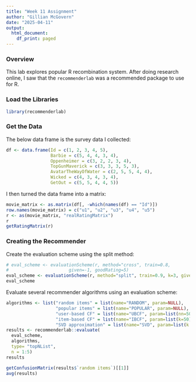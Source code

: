 ```yaml
---
title: "Week 11 Assignment"
author: "Gillian McGovern"
date: "2025-04-11"
output:
  html_document:
    df_print: paged
---
```


### Overview

This lab explores popular R recombination system. After doing research online, I saw that the `recommenderlab` was a recommended package to use for R.

### Load the Libraries

```r
library(recommenderlab)
```

### Get the Data

The below data frame is the survey data I collected:

```r
df <- data.frame(Id = c(1, 2, 3, 4, 5),
                 Barbie = c(5, 4, 4, 3, 4),
                 Oppenheimer = c(3, 2, 2, 3, 4),
                 TopGunMaverick = c(3, 3, 3, 5, 3),
                 AvatarTheWayOfWater = c(2, 5, 5, 4, 4),
                 Wicked = c(4, 3, 4, 3, 4),
                 GetOut = c(5, 5, 4, 4, 5))
```

I then turned the data frame into a matrix:

```r
movie_matrix <- as.matrix(df[, -which(names(df) == "Id")])
row.names(movie_matrix) = c("u1", "u2", "u3", "u4", "u5")
r <- as(movie_matrix, "realRatingMatrix")
r
getRatingMatrix(r)
```

### Creating the Recommender

Create the evaluation scheme using the split method:

```r

# eval_scheme <- evaluationScheme(r, method="cross", train=0.8,
#                       given=-1, goodRating=5)
eval_scheme <- evaluationScheme(r, method="split", train=0.9, k=3, given=-1, goodRating=5)
eval_scheme
```

Evaluate several recommender algorithms using an evaluation scheme:

```r
algorithms <- list("random items" = list(name="RANDOM", param=NULL),
                   "popular items" = list(name="POPULAR", param=NULL),
                   "user-based CF" = list(name="UBCF", param=list(nn=50)),
                   "item-based CF" = list(name="IBCF", param=list(k=50)),
                   "SVD approximation" = list(name="SVD", param=list(k = 3)))
results <- recommenderlab::evaluate(
  eval_scheme,
  algorithms,
  type= "topNList",
  n = 1:5)
results
```

```r
getConfusionMatrix(results$`random items`)[[1]]
avg(results)
```


